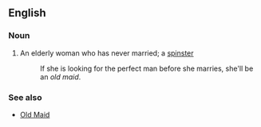 ==English==

===Noun===
{{en-noun}}

# {{pejorative}}  An elderly woman who has never married; a [[spinster]]
#: If she is looking for the perfect man before she marries, she'll be an ''old maid''.

===See also===
*[[Old Maid]]